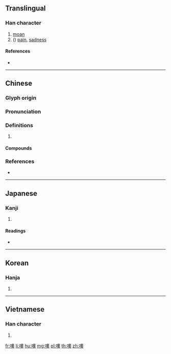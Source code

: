 ==Translingual==

===Han character===
{{Han char|rn=30|rad=口|as=13|sn=16|four=67034|canj=RHBK|ids=⿰口奧}}

# [[moan]]
# ({{non-gloss definition|interjection for}}) [[pain]], [[sadness]]

====References====
* {{Han ref|kx=0209.250|dkj=04359|dj=0432.100|hdz=10685.020|uh=5662|ud=22114|bh=BEBE|bd=48830}}

----

==Chinese==
{{zh-forms}}

===Glyph origin===
{{Han etym}}

===Pronunciation===
{{zh-pron
|m=ō,yǔ
|c=o1,jyu2,ou3
|h=pfs=ô
|mc=y
|oc=y
|cat=
}}

===Definitions===
{{zh-hanzi}}

# {{rfdef|zh}}

====Compounds====
{{zh-der|噢咻|噢咿}}

===References===
* {{R:yue:Hanzi}}

----

==Japanese==

===Kanji===
{{ja-kanji|grade=|rs=口13}}

# {{defn|lang=ja|sort=口13}}

====Readings====
* {{ja-readings|on=[[いく]] (iku), [[う]] (u), [[く]] (ku), [[いう]] (iu)|kun=[[うめく]] (umeku)}}

----

==Korean==

===Hanja===
{{ko-hanja|hangeul=[[욱]], [[우]]|rv=uk, u|mr=uk, u}}

# {{defn|lang=ko|sort=口13}}

----

==Vietnamese==

===Han character===
{{vi-hantu|[[úc]], [[ủ]], [[ục]]|rs=口13}}

# {{defn|lang=vi}}

[[fr:噢]]
[[li:噢]]
[[hu:噢]]
[[mg:噢]]
[[pl:噢]]
[[th:噢]]
[[zh:噢]]